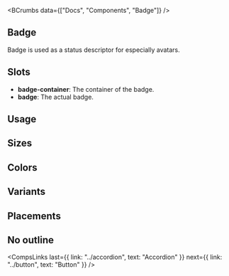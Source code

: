 
<BCrumbs data={["Docs", "Components", "Badge"]} />

<Article>

# Badge

Badge is used as a status descriptor for especially avatars.

## Slots

- **badge-container**: The container of the badge.
- **badge**: The actual badge.

## Usage

<CodePreview code={badgeCodes.default} />

## Sizes

<CodePreview code={badgeCodes.sizes} />

## Colors

<CodePreview code={badgeCodes.colors} />

## Variants

<CodePreview code={badgeCodes.variants} />

## Placements

<CodePreview code={badgeCodes.placements} />

## No outline

<CodePreview code={badgeCodes.noOutline} />

<CompsLinks
  last={{ link: "../accordion", text: "Accordion" }}
  next={{ link: "../button", text: "Button" }}
/>

</Article>